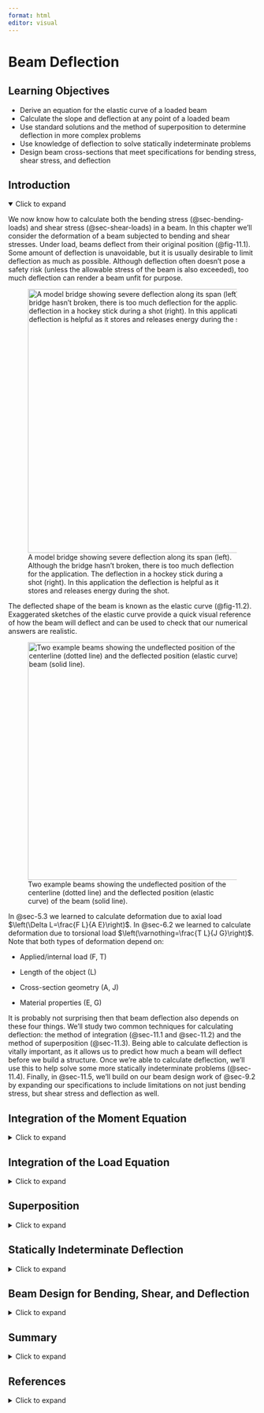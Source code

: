```yaml
---
format: html
editor: visual
---
```


# Beam Deflection {#sec-beam-deflection}

::: {.callout-note icon="false"}
## Learning Objectives

-   Derive an equation for the elastic curve of a loaded beam
-   Calculate the slope and deflection at any point of a loaded beam
-   Use standard solutions and the method of superposition to determine deflection in more complex problems
-   Use knowledge of deflection to solve statically indeterminate problems
-   Design beam cross-sections that meet specifications for bending stress, shear stress, and deflection
:::

## Introduction {.unnumbered}

<details open>

<summary>Click to expand</summary>

We now know how to calculate both the bending stress (@sec-bending-loads) and shear stress (@sec-shear-loads) in a beam. In this chapter we'll consider the deformation of a beam subjected to bending and shear stresses. Under load, beams deflect from their original position (@fig-11.1). Some amount of deflection is unavoidable, but it is usually desirable to limit deflection as much as possible. Although deflection often doesn't pose a safety risk (unless the allowable stress of the beam is also exceeded), too much deflection can render a beam unfit for purpose.

![A model bridge showing severe deflection along its span (left). Although the bridge hasn't broken, there is too much deflection for the application. The deflection in a hockey stick during a shot (right). In this application the deflection is helpful as it stores and releases energy during the shot.](images/CH11%20PNGs/11.1.png){#fig-11.1 fig-align="center" width="535"}

The deflected shape of the beam is known as the elastic curve (@fig-11.2). Exaggerated sketches of the elastic curve provide a quick visual reference of how the beam will deflect and can be used to check that our numerical answers are realistic.

![Two example beams showing the undeflected position of the centerline (dotted line) and the deflected position (elastic curve) of the beam (solid line).](images/CH11%20PNGs/11.2.png){#fig-11.2 fig-align="center" width="482"}

In @sec-5.3 we learned to calculate deformation due to axial load $\left(\Delta L=\frac{F L}{A E}\right)$. In @sec-6.2 we learned to calculate deformation due to torsional load $\left(\varnothing=\frac{T L}{J G}\right)$. Note that both types of deformation depend on:

-   Applied/internal load (F, T)

-   Length of the object (L)

-   Cross-section geometry (A, J)

-   Material properties (E, G)

It is probably not surprising then that beam deflection also depends on these four things. We'll study two common techniques for calculating deflection: the method of integration (@sec-11.1 and @sec-11.2) and the method of superposition (@sec-11.3). Being able to calculate deflection is vitally important, as it allows us to predict how much a beam will deflect before we build a structure. Once we're able to calculate deflection, we'll use this to help solve some more statically indeterminate problems (@sec-11.4). Finally, in @sec-11.5, we'll build on our beam design work of @sec-9.2 by expanding our specifications to include limitations on not just bending stress, but shear stress and deflection as well.

</details>

## Integration of the Moment Equation {#sec-11.1}

<details>

<summary>Click to expand</summary>

We'll begin by deriving an equation for calculating the deflection at any point in a loaded beam. In @sec-9.1, we derived equations relating to bending strain and bending stress:

$$
\varepsilon=-\frac{y}{\rho}
$$

$$
\sigma=-\frac{My}{I}
$$

Applying Hooke's Law to the strain equation gives:

$$
\begin{aligned}
\varepsilon=-\frac{y}{\rho}&=\frac{\sigma}{E} \\
\sigma&=-\frac{Ey}{\rho}
\end{aligned}
$$

Set the two stress equations equal:

$$
\frac{E y}{\rho}=\frac{M y}{I}
$$

Rearrange:

$$
\frac{1}{\rho}=\frac{M(x)}{E I}
$$

The radius of curvature (ρ) can be related to the deflection (y) by the equation

$$
\frac{1}{\rho}=\frac{\frac{\partial^{2} y}{\partial x^{2}}}{\left[1+\left(\frac{\partial y}{\partial x}\right)^{2}\right]^{\frac{3}{2}}}
$$

This equation describes the exact deflection $(y)$ at any distance $(x)$ along the beam for elastic deformations. In most engineering applications the deflection $(y)$ is very small. We can simplify this equation significantly by assuming that our deflection $(y)$ will be small and thus that $\frac{d y}{d x}$ is very small and $\left(\frac{d y}{d x}\right)^{2}$ is negligible. This simplifies the equation to

$$
\frac{1}{\rho}=\frac{\frac{\partial^{2} y}{\partial x^{2}}}{[1+0]^{\frac{3}{2}}}=\frac{\partial^{2} y}{\partial x^{2}}
$$

Finally

$$
\frac{1}{\rho}=\frac{\partial^{2} y}{\partial x^{2}}=\frac{M(x)}{E I}
$$

To solve for deflection we can first find an equation for the internal bending moment as a function of $(x)$, using equilibrium just as we did in @sec-7.3 for drawing the bending moment diagram. We can then set this equation equal to $E I \frac{d^{2} y}{d x^{2}}$ and integrate twice.

$$
\boxed{\begin{gathered}
M(x)=E I \frac{\partial^{2} y}{\partial x^{2}} \\
\int M(x) d x+C 1=E I \frac{\partial y}{\partial x} \\
\iint M(x) d x+C 1 x+C 2=E I y
\end{gathered}}
$$ {#eq-11.1}

In these equations, $y$ represents the deflection of the beam and $\frac{\partial y}{\partial x}$ represents the slope of the deflected beam. Since the equations are functions of $x$, we can find the slope and deflection at any point along the beam.

Note that each successive integral introduces a constant of integration which we must solve for. We do this through the use of boundary conditions---that is, points on the beam where we already know the slope and/or deflection. The most common boundary conditions for our applications will be:

-   At any support, the deflection $(y)$ is zero

-   At a fixed support, the slope $\left(\frac{\partial y}{\partial x}\right)$ is zero

@fig-11.3 illustrates these boundary conditions. Once the constants of integration are known, we can define equations for the slope and deflection of the beam in terms of distance $(x)$ along the beam and calculate the slope and deflection at any value of $x$. See @exm-11.1 and @exm-11.2 to see this process applied to a simply supported beam and a cantilever beam respectively.

![At pin and roller supports, the deflection is zero but the slope is not. At a fixed support, both the slope and deflection are zero. For a statically determinate beam in equilibrium we will always have two boundary conditions.](images/CH11%20PNGs/11.3.png){#fig-11.3 fig-align="center" width="615"}

::: {.callout-tip collapse="true" icon="false"}
## Example 11.1

::: {#exm-11.1}
<p>

</p>

A simply supported beam of length L = 10 m is subjected to a uniform distributed load of w = 20 kN/m. Determine the equation of the elastic curve and use this to find the deflection of the beam at the midpoint, x = 5 m. Assume E = 200 GPa and I = 350 x 10^6^ mm^4^.

![](images/CH11%20PNGs/example11.1-1.png){fig-align="center" width="247"}

::: {.callout-tip collapse="true" icon="false"}
## Solution

Sketch a free body diagram of the beam and use equilibrium equations to solve for the reaction forces at the supports:

![](images/CH11%20PNGs/example11.1-2.png){fig-align="center" width="351"}

$$
\begin{aligned}
& \sum M_A=-wL\left(\frac{L}{2}\right)+B L=0 \quad \rightarrow \quad B=\frac{wL}{2} \\
& \sum F y= A-wL+\frac{wL}{2}=0 \quad\rightarrow\quad A=\frac{wL}{2} \\
& \end{aligned}
$$

Cut a cross-section through the beam at distance x and draw a free body diagram of everything to the left of the cut, including the internal loads. Use equilibrium to determine an equation for the internal bending moment, M, as a function of x:

![](images/CH11%20PNGs/example11.1-3.png){fig-align="center"}

$$
\begin{gathered} \sum M_x= M+w x\left(\frac{x}{2}\right)-\frac{w L}{2}(x)=0 \\ M =\frac{w L x}{2}-\frac{w x^2}{2}=E I \frac{\partial^2 y}{\partial x^2}\end{gathered}
$$

Integrate this equation twice:

$$
\begin{aligned} & \frac{w L x^2}{4}-\frac{w x^3}{6}+c_1=E I \frac{\partial y}{\partial x} \\ & \frac{w L x^3}{12}-\frac{w x^4}{24}+c_1 x+c_2=E I y\end{aligned}
$$

Apply boundary conditions at the supports:

$$
\begin{aligned}
\text { At } x=0, y=0 \quad\rightarrow\quad &C_2=0 \\
\text { At } x=L, y=0 \quad\rightarrow\quad &\frac{w L(L)^3}{12}-\frac{w(L)^4}{24}+C_1 L=0 \\
& C_1=\frac{w L^3}{24}-\frac{wL^3}{12}=-\frac{w L^3}{24}\end{aligned}
$$

Substitute these constants into the deflection equation and rearrange:

$$
y=\frac{1}{E I}\left[\frac{w L x^3}{12}-\frac{w x^4}{24}-\frac{wL^3}{24} x\right]
$$

Substitute in the given values for and solve this equation at the midpoint (x=5m):

$$
\begin{aligned} & y=\frac{1}{200 \times 10^9~\frac{N}{m^2}*350 \times 10^{-6}{~m}^4}\left[\frac{20000~\frac{N}{m}*10{~m}*(5{~m})^3}{12}-\\ \frac{20000~\frac{N}{m}*(5{~m})^4}{24}-\frac{20000\frac{N}{m}*(10~{m})^3*5{~m}}{24}\right] \\
& y=-0.0372{~m} \\
& y=-37.2{~mm}
\end{aligned}
$$
:::
:::
:::

::: {.callout-tip collapse="true" icon="false"}
## Example 11.2 {#example-11.2}

::: {#exm-11.2}
<p>

</p>

A cantilever beam of length L = 8 ft is subjected to a linear distributed load where w~0~ = 30 kip/ft. Determine the equation of the elastic curve and use this to find the deflection of the beam at the free end. Assume E = 29 x 10^6^ psi and I = 375 in.^4^.

![](images/CH11%20PNGs/example11.2-1.png){fig-align="center" width="249"}

::: {.callout-tip collapse="true" icon="false"}
## Solution

Cut a cross-section through the beam at distance x and draw a free body diagram of everything to the left of the cut, including the internal loads. This diagram won't include any of the reactions at the fixed support so there's no need to solve for these first. Use equilibrium to determine an equation for the internal bending moment, M, as a function of x. Then integrate this equation twice:

![](images/CH11%20PNGs/example11.2-2.png){fig-align="center"}

$$
\begin{aligned}
\sum M_x=&~M+\frac{w_0 x^2}{2 L}\left(\frac{x}{3}\right)=0 \\
M&=-\frac{w_0 x^3}{6 L}=E I \frac{\partial^2 y}{\partial x^2} \\ 
\int M~dx&=-\frac{w_0 x^4}{24 L}+C_1=E I \frac{\partial y}{\partial x} \\ 
\int\int M~dx&=-\frac{w_0 x^5}{120 L}+C_1 x+C_2=EIy
\end{aligned}
$$

Apply boundary conditions at the fixed support:

$$
\begin{aligned} \text { At } x=L, \frac{\partial y}{\partial x}=0 \quad \rightarrow \quad -~&\frac{w_0 L^4}{24 L}+C_1=0\\
C_1&=\frac{w_0 L^3}{24}\\
\\
\text { At } x=L, y=0 \quad \rightarrow \quad -~&\frac{w_0 L^5}{120 L}+\frac{w_0 L^3}{24}(L)+C_2=0\\
C_2&=\frac{w_0 L^4}{120}-\frac{w_0 L^4}{24}\\
&=-\frac{4 w_0 L^4}{120}\\
&=-\frac{w_0 L^4}{30} \end{aligned}
$$

Substitute these constants into the deflection equation and rearrange:

$$
y=\frac{1}{E I}\left[-\frac{w_0 x^5}{120L}+\frac{w_0 L^3}{24} x-\frac{w_0 L^4}{30}\right]
$$

Substitute in the given values and solve this equation at the free end (x = 0). Remember to convert feet to inches in both the distributed load and the length:

$$
\begin{aligned}
& y=\frac{1}{29 \times 10^6~\frac{lb}{in.^2}*375{~in.^4}} \left[-\frac{\frac{30000\frac{lb}{ft}}{12~\frac{in.}{ft}}*(8{~ft}*12~\frac{in.}{ft})^4}{30}\right] \\
& y=- 0.651{~in.}\end{aligned}
$$
:::
:::
:::

The above examples have single continuous loads. If the loading is discontinuous, we must modify our approach as there will not be one single moment equation that describes the entire beam. We saw in @sec-7.3 when drawing shear force & bending moment diagrams that we can find a different equation for the internal bending moment in each loading region (i.e., a piecewise function over the length of the beam). We must find separate moment equations for each loading region and integrate each separately. This must be done each time the loading changes, such as:

-   Both sides of a concentrated load

-   Whenever a distributed load begins or ends

This text will consider deflection of beams made of a single material with uniform cross-sections (i.e. elastic modulus, E, and 2nd moment of area, I, remain constant). In practice, changes in E and I also necessitate additional separate equations for each change.

@fig-11.4 shows a beam with two loading regions. To fully describe the deflection in this beam we will need to determine 2 internal bending moment equations - one in segment AB and one in segment BC. Each equation will be integrated twice, thereby introducing four constants of integration. Two of these can still be determined by using boundary conditions, but we still need to determine the other two. This is done with continuity conditions.

![The loading on the simply supported beam is different in segment AB than in segment BC. Each segment has its own bending moment equation that must be found and integrated.](images/CH11%20PNGs/example11.3-1.png){fig-align="center" width="257"}

Equation set 1 describes the internal moment, slope, and deflection of the beam from point A to point B, and equation set 2 describes the internal moment, slope, and deflection from point B to point C. Note that both sets of equations describe point B, where the loading changes. They must therefore return the same results at point B. We can therefore say that

$$
\begin{aligned}
\left(\frac{\partial y}{\partial x}\right)_{1} & =\left(\frac{\partial y}{\partial x}\right)_{2} \\
y_{1} & =y_{2}
\end{aligned}
$$

See @exm-11.3 for the full solution for this beam.

::: {.callout-tip collapse="true" icon="false"}
## Example 11.3

::: {#exm-11.3}
<p>

</p>

A simply supported beam is subjected to a distributed load of w = 20 kN/m as shown. Determine the equation of the elastic curve between 0 ≤ x ≤ 6 m and between 6 m ≤ x ≤ 9m. 

Then determine the deflection at x = 5m. Assume E = 200 GPa and I = 394 x 10^6^ mm^4^.

![](images/CH11%20PNGs/example11.3-1.png){fig-align="center" width="257"}

::: {.callout-tip collapse="true" icon="false"}
## Solution

Sketch a free body diagram of the beam, and use equilibrium equations to solve for the reaction forces at the supports:

![](images/CH11%20PNGs/example11.3-2.png){fig-align="center" width="240"}

$$
\begin{aligned}
& \sum M_A=(120{~kN}*3{~m})+(B*9{~m})=0 \quad \rightarrow \quad B=40{~kN} \\
& \sum F y=-120{~kN}+40{~kN}=0 \quad \rightarrow \quad A=80{~kN}
\end{aligned}
$$

Cut a cross-section in the first loading region at distance x~1~. Draw a free body diagram of everything to the left of this cut, including the internal loads. Use equilibrium to determine an equation for the internal bending moment, M~1~, as a function of x~1~. Then integrate this equation twice:

![](images/CH11%20PNGs/example11.3-3.png){fig-align="center"}

$$
\begin{aligned}
\sum M_x=&~M_1+20 x_1\left(\frac{x_1}{2}\right)-80 x_1=0 \\
M_1&=80 x_1-10 x_1^2=E I \frac{\partial^2 y_1}{\partial x_1^2} \\ 
\int M_1~dx&=\frac{80 x_1^2}{2}-\frac{10 x_1^3}{3}+c_1=E I \frac{\partial y_1}{\partial x_1} \\
\int\int M_1~dx&=\frac{80 x_1^3}{6}-\frac{10 x_1^4}{12}+c_1 x_1+c_2=E I y_1
\end{aligned}
$$

These equations are valid from 0 **≤** x~1~ **≤** 6m.

Set these equations aside and cut a cross-section in the second loading region at distance x~2~. Draw a free body diagram of everything to the left of this cut, including the internal loads. Use equilibrium to determine an equation for the internal bending moment, M~2~, as a function of x~2~. Then integrate this equation twice:

![](images/CH11%20PNGs/example11.3-4.png){fig-align="center"}

$$
\begin{aligned}
\sum M_x=&~ M_2+120\left(x_2-3\right)-80 x_2=0 \\ 
M_2&=80 x_2-120 x_2+360 \\ 
M_2&=360-40 x_2=E I \frac{\partial^2 y_2}{\partial x_2^2} \\ 
\int M_2~dx&=360 x_2-\frac{40 x_2^2}{2}+c_3=E I \frac{\partial y_2}{\partial x_2} \\ 
\int\int M_2~dx&=\frac{360 x_2^2}{2}-\frac{40 x_2^3}{6}+c_3 x_3+c_4  =E I y_2
\end{aligned}
$$

These equations are valid from 6m ≤ x~2~ ≤ 9m:

Apply bounding conditions at the supports. One support is in loading region 1 while the other is in region 2. Be careful to use the appropriate deflection equation when applying the boundary conditions:

$$
\begin{aligned}  \text { At } x_1=0, y_1=0 \quad \rightarrow \quad &c_2=0 \\
\text { At } x_2=9, y_2=0 \quad \rightarrow \quad &\frac{360(9)^2}{2}-\frac{40(4)^3}{6}+c_3(9) +C_4=0 \\ & c_4=-9 c_3-9720\end{aligned}
$$

Apply continuity conditions at the point where the loading changes (x~1~ = x~2~ = 6 m):

$$
\begin{gathered} \text { At } x_1=x_2=6 \mathrm{~m}, \frac{\partial y_1}{\partial x_1}=\frac{\partial y_2}{\partial x_2} \\ \frac{80(6)^2}{2}-\frac{10(6)^3}{3}+c_1=360(6)-\frac{40(6)^2}{2}+c_3 \\ 1440-720+c_1=2160-720+c_3 \\ C_1=720+C_3 \\ \\  \text { At } x_1=x_2=6 \mathrm{~m}, y_1=y_2 \\ \frac{80(6)^3}{6}-\frac{10(6)^4}{12}+c_1(6)=\frac{360(6)^2}{2} - \frac{40(6)^3}{6}+c_3(6) +C_4 \\ 2880-1080+6 C_1=6480-1440+6 C_3+C_4 \\ 1800+6 C_1=5040+6 C_3+C_4 \\\end{gathered}
$$

Substitute in C~4~ = -9C~3~ - 9720 and C~1~ = 720 + C~3~

$$
\begin{gathered}
1800+6\left(720+c_3\right)=5040+6 c_3+c_4 \\
1800+4320+6 c_3=5040+6 c_3+c_4 \\
6120-5040=c_4 \\
c_4=1080 \\\\
c_4=-9 c_3-4720 \\
c_3=\frac{-1080-9720}{9} \\
c_3=-1200 \\\\
c_1=720+c_3=720-1200 \\
c_1=-480
\end{gathered}
$$

Substitute constants into deflection equations:

$$
\begin{aligned}y_1 & =\frac{1}{E I}\left[\frac{80 x_1^3}{6}-\frac{10 x_1^4}{12}-480 x_1\right] \\y_2 & =\frac{1}{E I}\left[\frac{360 x_2^2}{2}-\frac{40 x_2^3}{6}+1200 x_3+1080\right]\end{aligned}
$$

Deflection at midpoint occurs when x~1~ = 5m:

$$
\begin{aligned}
y_1&=\frac{1}{EI} {\left[\frac{80{~kN}*(5{~m})^3}{6}-\frac{10~\frac{kN}{m}*(5{~m})^4}{12}-480{~kN}\cdot{m^2}*(5{~m})\right] \\
=-\frac{1254 \times 10^3{~N}\cdot{m}^3}{200 \times 10^9~\frac{N}{m^2}*394 \times 10^{-6}{~m}^4} } \\
y_1 & =-~0.0159{~m} \\
& =-~15.9{~mm} \\
\end{aligned}
$$
:::
:::
:::

It is not required that we make both cuts from the left. In some cases it may be easier to make one cut from the left and the other from the right. Consider the beam in @fig-11.5. When making a cut in the region not under the distributed load, a free body diagram to the left of the cut has many more forces than a free body diagram of the right side.

![Simple beam showing two options for finding the internal bending moment. Note that the moment equation will be much simpler if we draw the right hand side of the cut.](images/CH11%20PNGs/11.4.png){#fig-11.5 fig-align="center" width="448"}

The moment equation will be much simpler if we draw the right hand side of the cut. This in turn simplifies the integrations and the math involved in finding the constants of integration. We must however make one change to our continuity conditions if we measure distance x~2~ from the right. When making both cuts from the left we said that at point C the slope and deflection from calculated from equation 1 must be the same as those calculated from equation 2.

$$
\begin{aligned}
\left(\frac{\partial y}{\partial x}\right)_{1} & =\left(\frac{\partial y}{\partial x}\right)_{2} \\
y_{1} & =y_{2}
\end{aligned}
$$

When measuring distance x~2~ from the right, it is still true at point C that $y_1 = y_2$ as the deflection is still downwards regardless of whether we measure our horizontal distance from the left or right. The magnitude of the slope will also be the same at point C regardless of which equation we use to calculate it. However, the direction of rotation of the slope will change from counter-clockwise to clockwise due to us changing the coordinate system (@fig-11.6). Thus our second boundary condition must become

$$
\left(\frac{\partial y}{\partial x}\right)_{1}=-\left(\frac{\partial y}{\partial x}\right)_{2}
$$

![Depending on which side of the cut we draw, the deflection at point C will have the same magnitude and direction. The slope at point C will have the same magnitude but opposite directions if we make one cut from the left and the other from the right.](images/CH11%20PNGs/11.5.png){#fig-11.6 fig-align="center"}

This negative sign is vitally important, and we will not get the correct answer if we forget to include it. [Example 11.3](#example-11.3b) has been reworked below, this time with one cut made from the right hand side instead. Compare to the previous solution to see the differences.

::: {#example-11.3b .callout-tip collapse="true" icon="false"}
## Example 11.3 (reworked)

A simply supported beam is subjected to a distributed load of w = 20 kN/m as shown. Determine the equation of the elastic curve between 0 ≤ x ≤ 6 m and between 6 m ≤ x ≤ 9m. 

Then determine the deflection at x = 5m. Assume E = 200 GPa and I = 394 x 10^6^ mm4.

![](images/CH11%20PNGs/example11.3v2-1.png){fig-align="center" width="270"}

::: {.callout-tip collapse="true" icon="false"}
## Solution

Proceed through first cut as before and find:

$$
\begin{aligned} & \frac{80 x_1^2}{2}-\frac{10 x_1^3}{3}+c_1=EI\frac{\partial y_1}{\partial x_1} \\ & \frac{80 x_1^3}{6}-\frac{10 x_1^4}{12}+c_1 x_1+c_2=-EI y_1\end{aligned}
$$

Make second cut from right-hand-side. Draw a free body diagram and use equilibrium to determine an equation for the internal bending moment, M~2~, as a function of x~2~. Then integrate this equation twice.

![](images/CH11%20PNGs/example11.3v2-2.png){fig-align="center" width="227"}

$$
\begin{aligned}
\sum M_x=&~40 x_2-M_2=0 \\
M_2&=40 x_2=EI\frac{\partial^2 y_2}{\partial x_2^2} \\
\int M_2~dx&=\frac{40 x_2^2}{2}+c_3=EI \frac{\partial y_2}{\partial x_2} \\
\int\int M_2~dx&=\frac{40 x_2^3}{6}+c_3 x_2+c_4=E I y_2 \\
\end{aligned}
$$Apply boundary conditions as before, although this time the roller support is at x~2~ = 0 since we're measuring x~2~ from the right side:

$$
\begin{aligned} & \text { At } x_1=0, y_1=0 \quad \rightarrow \quad c_2=0 \text { (as before) }\\ & \text { At } x_2=0, y_2=0 \quad \rightarrow \quad c_4=0\end{aligned}
$$

Apply continuity conditions at the point where the loading changes (x~1~ = 6 m, x~2~ = 3 m):

$$
\begin{gathered} \text { At } x_1=6~m,~x_2=3~m,~y_1=y_2\\
\\
\frac{80(6)^3}{6}-\frac{10(6)^4}{12}+ c_1(6)=\frac{40(3)^3}{6}+c_3(3) \\ 2880-1080+6 c_1=180+3 c_3 \\ 540+2 c_1=c_3 \\
\\
\text { At } x_1=6~m,~x_2=3~m,~\frac{d y_1}{d x_1}=-\frac{d y_2}{d x_2} \\
\\
\frac{80(6)^2}{2}-\frac{10(6)^3}{3}+c_1=-\frac{40(3)^2}{2}-c_3 \\ 1440-720+c_1=-180-c_3 \\ 900+c_1=-c_3 \\\end{gathered}
$$

Substitute in 540 + 2c~1~ = c~3~:

$$
\begin{aligned} 540+2 c_1 & =-900-c_1 \\ 3 c_1 & =-1440 \\ c_1 & =-480 \text { (as before) }\end{aligned}
$$

$$
\begin{aligned}
& 900-480 =-c_3 \\ 
& c_3 =-420
\end{aligned}
$$

Substitute constants into deflection equations:

$$
\begin{aligned} & y_1=\frac{1}{EI}\left[\frac{80 x_1^3}{6}-\frac{10 x_1^4}{12}-480 x_1\right] \quad \text { (as before) } \\ & y_2=\frac{1}{E I}\left[\frac{40 x_2^3}{6}-420 x_2\right]\end{aligned}
$$

Deflection at midpoint occurs when x~1~ = 5m:

$$
\begin{aligned}
y_1&=\frac{1}{EI}{\left[\frac{80{~kN}*(5{~m})^3}{6}-\frac{10~\frac{kN}{m}*(5{~m})^4}{12}-480{~kN}\cdot{m}^2*(5{~m})\right] \\
=-\frac{1254 \times 10^3{~N}\cdot{m}^3}{200 \times 10^9~\frac{N}{m^2}*394 \times 10^{-6}{~m}^4} } \\
y_1 & =~-0.0159{~m} \\
& =-~15.9{~mm}
\end{aligned}
$$
:::
:::

::: {.callout-warning icon="false"}
## Step-by-step: Deflection by Integration of Moment Equation

1.  Solve for reaction loads using equilibrium.

2.  Cut a cross-section through the beam and find the internal bending moment as a function of x. If the external loading changes, repeat this in each segment of the beam.

3.  Set the internal bending moment $M(x)=E I \frac{d^{2} y}{d x^{2}}$ and integrate twice.

4.  Use boundary conditions to determine two constants of integration.

    a.  At a fixed support, slope $\left(\frac{\partial y}{\partial x}\right)=0$
    b.  At any support, deflection $(\mathrm{y})=0$

5.  In cases where there is more than one region of load, apply continuity conditions to determine additional constants of integration. At the point where the loading changes:

    a.  $\left(\frac{\partial y_1}{\partial x_1}\right)=\left(\frac{\partial y_2}{\partial x_2}\right)$

    b.  $y_1=y_2$

6.  Determine the slope and deflection at any value of x as required.
:::

</details>

## Integration of the Load Equation {#sec-11.2}

<details>

<summary>Click to expand</summary>

In the previous section we used equilibrium to determine the equation of the internal bending moment and integrated this equation twice. This works well for relatively simple loading such as concentrated loads and uniformly or linearly distributed loads. For more complex loads, such as that shown in @fig-11.7, it can be difficult to determine the internal bending moment equation in this way. However, it is possible to avoid the need to do so.

![Complex external loads make it difficult to use equilibrium to determine the equation on the internal bending moment.](images/CH11%20PNGs/406%20(11.7).png){#fig-11.7 fig-align="center" width="500"}

In @sec-11.1 we used equilibrium equations to determine the internal bending moment in a beam as a function of x. We related this bending moment to the deflection by

$$
M(x)=E I \frac{\partial ^{2} y}{\partial x^{2}}
$$

In @sec-7.2 we learned that there is a relationship between the internal bending moment, the internal shear force, and the external load. For an external distributed load, w, we found:

$$
V=\int_{0}^{L} w(x) d x
$$

$$
M=\int_{0}^{L} V(x) d x
$$

We may therefore relate the deflection of a beam to not only the internal bending moment, but also the internal shear force and external distributed load through successive integrations. For some loading configurations it can be simpler to integrate the distributed load equation 4 times instead of finding the equation of the internal bending moment through equilibrium and integrating twice. When doing this, remember that loads acting downwards (as most loads on beams do) are negative.

$$
\boxed{\begin{aligned}
&w(x)=E I \frac{\partial^{4} y}{\partial x^{4}} \\
&V(x)=E I \frac{\partial^{3} y}{\partial x^{3}}=\int w(x)~dx+C_1 \\
&M(x)=E I \frac{\partial^{2} y}{\partial x^{2}}=\int V(x)~dx+C_2 \\
&EI\theta(x)=E I \frac{\partial y}{\partial x}=\int M(x)~dx+C_3 \\
&EIy(x)=\int \theta(x)~dx+C_4
\end{aligned}}
$$ {#eq-11.2}

Note that each successive integral will introduce a new constant of integration. We must again apply boundary conditions in order to solve for these constants. There are now four constants so we require four boundary conditions. Two of these are the same as in @sec-11.1:

-   At any support the deflection is 0

-   At a fixed support, both the slope and deflection are zero

The other two boundary conditions come from knowing the value of the shear force and bending moment at a point in the beam. We are able to find these from our work in @sec-beams. While we can use known values at any point in the beam, it is generally easiest to use the shear force and bending moment at x = 0. At this point:

-   The shear force will be equal to the applied force (including a force applied by a support) if there is one, or zero otherwise.

-   The bending moment will be equal to the applied moment (including a moment applied by a fixed support) if there is one, or zero otherwise.

See @exm-11.4 for a demonstration of how to find the deflection of a beam by integrating the load equation. Note that while this method can be used for any beam, it is best applied to beams with a single continuous distributed load acting over the length of the beam. Beams with discontinuous loading will require integration of multiple load equations.

::: {.callout-tip collapse="true" icon="false"}
## Example 11.4

::: {#exm-11.4}
<p>

</p>

The cantilever beam from @exm-11.2 is repeated here. Length L = 8 ft is subjected to a linear distributed load where w~0~ = 30 kip/ft. Determine the equation of the elastic curve and use this to find the deflection of the beam at the free end.

![](images/CH11%20PNGs/example11.4-1.png){fig-align="center" width="281"}

::: {.callout-tip collapse="true" icon="false"}
## Solution

First define the equation of the load, which increases linearly from zero to w~0~:

$$
\omega=-\omega_0 \frac{x}{L}=E I \frac{\partial^4 y}{\partial x^4}
$$

Integrate this equation 4 times:

$$
\begin{aligned} & -\frac{w_0 x^2}{2 L}+c_1=E I \frac{\partial^3 y}{\partial x^3} \\ & -\frac{w_0 x^3}{6 L}+c_1 x+c_2=EI\frac{\partial^3 y}{\partial x^2} \\ & -\frac{w_0 x^4}{24 L}+\frac{c_1 x^2}{2}+c_2 x+c_3=E I \frac{\partial y}{\partial x} \\ & -\frac{w_0 x^5}{120L}+\frac{c_1 x^3}{6}+\frac{c_2 x^2}{2}+c_3 x+c_4=EIy \\ & \end{aligned}
$$

Apply boundary conditions at the fixed support. At the free end the internal shear force and bending moment will be zero. At the fixed support (at x = L) the slope and deflection will be zero.

$$
\begin{aligned} &\text { At } x=0, v=0 \quad \rightarrow \quad c_1=0 \\ &\text { At } x=0, M=0 \quad \rightarrow \quad c_2=0 \\ &\text { At } x=L, \frac{d y}{d x}=0 \quad \rightarrow \quad c_3=\frac{w_0 L^3}{24} \\ &\text { At } x=L, y=0 \quad \rightarrow \quad c_4=-\frac{w_0L^4}{30} \end{aligned}
$$

This is the same result found in @exm-11.2 and the problem proceeds in the same way to find the deflection at the free end.

Substitute these constants into the deflection equation and rearrange:

$$
y=\frac{1}{E I}\left[-\frac{w_0 x^5}{120L}+\frac{w_0 L^3}{24} x-\frac{w_0 L^4}{30}\right]
$$

Substitute in the given values and solve this equation at the free end (x = 0). Remember to convert feet to inches in both the distributed load and the length:

$$
\begin{aligned}
& y=\frac{1}{29 \times 10^6~\frac{lb}{in.^2}*375{~in.^4}} \left[-\frac{\frac{30000~\frac{lb}{ft}}{12~\frac{in.}{ft}}*(8{~ft}\times12~\frac{in.}{ft})^4}{30}\right] \\
& y=- 0.651{~in.}\end{aligned}
$$
:::
:::
:::

::: {.callout-warning icon="false"}
## Step-by-step: Deflection by Integration of the Load equation

1.  Define an equation that describes the external distributed load as a function of $x$. Remember that loads acting downwards are negative.

2.  Integrate this equation four times to determine equations for internal shear force, internal bending moment, slope, and deflection respectively.

3.  Apply boundary conditions to determine the four constants of integration

    a.  At $x=0$, the shear force will be equal to the applied force (including a force applied by a support) if there is one, or zero otherwise.

    b.  At $x=0$, the bending moment will be equal to the applied moment (including a moment applied by a fixed support) if there is one, or zero otherwise.

    c.  At a fixed support, slope $\left(\frac{\partial y}{\partial x}\right)=0$

    d.  At any support, deflection $(\mathrm{y})=0$

4.  Determine the slope and deflection at any value of x as required.
:::

</details>

## Superposition {#sec-11.3}

<details>

<summary>Click to expand</summary>

It should be apparent from the previous sections that finding deflection using the method of integration can become quite complicated and time-consuming if there are multiple loads. In such cases, the method of superposition is a good alternative.

Beams are typically loaded in a relatively small number of standard configurations, and the deflection behavior of a beam subjected to one of these standard loads is very well understood. The slope and deflection equations for many common loading conditions have been derived through the methods described in @sec-11.1 and @sec-11.2 and recorded. A subset of these beam deflections have been included in @sec-slope-and-deflection-tables. @fig-11.8 shows an example of the information provided for one such beam.

![@sec-slope-and-deflection-tables contains some standard loading configurations along with a sketch of the elastic curve, equations for the maximum deflection and maximum slope, and the general equation of the elastic curve.](images/Updated%20appendices%20figures/figure%2011.6.png){#fig-11.8 fig-align="center"}

This can be useful even for more complex loading. When multiple loads act on a beam, the effect of each load on the deflection of the beam may be considered independently. Thus, even for loading more complex than the loads in @sec-slope-and-deflection-tables, it may be possible to simplify the problem by considering each load separately and calculating the deflection caused at a point by each load (@fig-11.9). These deflections can then be summed to find the overall deflection at that point. We must of course calculate the deflection at the same point for each load in order to add them together. See @exm-11.5 for a demonstration.

![Although @sec-slope-and-deflection-tables doesn't contain a cantilever beam with both a distributed load and a concentrated load, it does contain cantilever beams with each load separately. We may find the combined deflection by finding the deflection of each load separately and adding them together.](images/CH11%20PNGs/11.7.png){#fig-11.9 fig-align="center"}

$$
\begin{aligned} y_w = - \frac{wL^4}{8EI} \quad \quad \quad \quad \quad \quad \quad \quad \quad \quad &\quad \quad \quad \quad \quad \quad \quad \quad \quad \quad y_F=-\frac{FL^3}{3EI} \\ y_{max}=-&\frac{wL^4}{8EI} - \frac{FL^3}{3EI} \end{aligned}
$$

::: {#example-11.5 .callout-tip collapse="true" icon="false"}
## Example 11.5

::: {#exm-11.5}
<p>

</p>

A simply supported beam is subjected to a distributed load w = 20 kN/m and a concentrated load F = 50 kN. If distance a = 6 m and b = 2 m, determine the deflection at the midpoint of the beam (x = 4 m).

Assume E = 210 GPa and I = 275 x 10^6^ mm^4^.

![](images/CH11%20PNGs/example11.5-1.png){fig-align="center" width="268"}

::: {.callout-tip collapse="true" icon="false"}
## Solution

Consider each load separately. We'll start with the distributed load (although this can be done in any order).

![](images/CH11%20PNGs/example11.5-2.png){fig-align="center" width="366"}

From @sec-slope-and-deflection-tables we can see that the maximum deflection for this load occurs at the center of the beam, which is the point we're interested in.

$$
\begin{aligned}
y&=-\frac{5 w L^4}{384EI} \\
&=-\frac{5*20000~\frac{N}{m}*(8{~m})^4}{384*210 \times 10^9~\frac{N}{m^2} \times 275 \times 10^{-6}{~m}} \\
& =-0.01847{~m} \\ 
& =-18.47{~mm}\end{aligned}
$$

Now consider the concentrated load

![](images/CH11%20PNGs/example11.5%20copy%202.png){fig-align="center" width="360"}

Here the maximum deflection does not occur at the center of the beam. We can use the elastic curve equation for x \< a to find the deflection at x = 4 m when the load is applied at a = 6 m.

$$
\begin{aligned}
y&=\frac{Fb}{6EIL}\left[x^3-\left(L^2-b^2\right) x\right]\\
&=\frac{50000{~N}*2{~m}}{6*210 \times 10^9~\frac{N}{m^2}*275 \times 10^{-6}{~m^4}* 8{~m}}\left[(4{~m})^3-\left((8{~m})^2-(2{~m})^2\right) 4{~m}\right] \\
& =-~0.00635{~m} \\
& =-~6.35{~mm}
\end{aligned}
$$

The total deflection at the midpoint of the beam is

$$
\begin{aligned} & y=-~18.47{~mm}-6.35{~mm} \\
& y=-~24.8~mm
\end{aligned}
$$
:::
:::
:::

::: {.callout-warning icon="false"}
## Step-by-step: Deflection by Superposition

1.  Sketch the beam with just one load acting on it.

2.  Use @sec-slope-and-deflection-tables to find a beam with the same supports and loading.

3.  Use the relevant equation in @sec-slope-and-deflection-tables to find the deflection at the point of interest.

4.  Repeat this process until all loads have been considered. Add the individual deflections at the point of interest to find the overall deflection at this point.
:::

</details>

## Statically Indeterminate Deflection {#sec-11.4}

<details>

<summary>Click to expand</summary>

A problem is statically indeterminate if there are more unknown support reactions than there are equilibrium equations to solve for them. We have seen statically indeterminate problems in @sec-5.5 and @sec-6.3. In both sections we used a method to solve statically indeterminate problems where we took advantage of our knowledge of deformation in order to solve for one of the reaction forces before using equilibrium equations to find the others. We'll do something similar here. We may use either an integration method similar to that of @sec-11.1 or a superposition method similar to that of @sec-11.3.

In practice, engineers design structures with redundancies so that if one part fails it can be replaced without the entire structure collapsing. As such, static indeterminacy is the norm.

In @sec-11.1 we cut a cross-section and found the internal bending moment as a function of x, M = f(x). We integrated this twice to determine the equation of the elastic curve. For statically indeterminate problems, we will write our moment equation as a function of both x and A, where A is the unknown force at the redundant support. After integrating this equation twice we will have three unknowns, but also three boundary conditions. We will therefore be able to solve for the redundant reaction force and then use equilibrium equations to solve for the other reactions. See @exm-11.6.

::: {#example-11.6 .callout-tip collapse="true" icon="false"}
## Example 11.6

::: {#exm-11.6}
<p>

</p>

A propped cantilever beam of length L = 6 ft is subjected to a linear distributed load where w~0~ = 20 kips/ft. Determine the reactions at supports A and B.

![](images/CH11%20PNGs/example11.6-1.png){fig-align="center" width="286"}

::: {.callout-tip collapse="true" icon="false"}
## Solution

A free body diagram of the beam shows that we have 4 unknowns and only 3 equilibrium equations. We can solve $\sum F_x=0$ to find $B_x = 0$, but that still leaves us with 3 unknowns and 2 equations.

![](images/CH11%20PNGs/example11.6-2.png){fig-align="center" width="463"}

Cut a cross-section and determine the internal bending moment in terms of distance x and redundant force A~y~. Set this equation equal to $EI\frac{\partial^2 y}{\partial x^2}$ and integrate twice:

![](images/CH11%20PNGs/example11.6-3.png){fig-align="center"}

$$
\begin{aligned}
\sum M_x=&~M+\frac{w_0 x^2}{2 L}\left(\frac{x}{3}\right)-A_y x=0 \\
M&=A_y x-\frac{w_0 x^3}{6 L}=EI \frac{\partial^2 y}{\partial x^2} \\
\int M~dx&=\frac{A_y x^2}{2}-\frac{w_0 x^4}{24 L}+c_1=E I \frac{\partial y}{\partial x} \\ 
\int\int M~dx&=\frac{A_y x^3}{6}-\frac{w_0 x^5}{120 L}+c_1 x+c_2=E I y\end{aligned}
$$

We have 3 unknowns (A~y~, c~1~, c~2~) and 3 boundary conditions (at the roller, deflection equals zero. At the fixed support, both slope and deflection equal zero). Apply the boundary conditions:

$$
\begin{aligned} & \text { At } x=0, y=0 \quad \rightarrow \quad c_2=0 \\ & \text { At } x=L, y=0 \quad \rightarrow \quad \frac{A_y L^3}{6}-\frac{w_0 L^4}{120}+c_1 L=0 \\ & \text { At } x=L, \frac{\partial y}{\partial x}=0 \quad \rightarrow \quad \frac{A y L^2}{2}-\frac{w_0 L^3}{24}+c_1=0\end{aligned}
$$

Rearrange and substitute:

$$
\begin{gathered}c_1=\frac{w_{0 L}{ }^3}{24}-\frac{A_y L^2}{2} \\ \frac{A_y L^3}{6}-\frac{w_0 L^4}{120}+\frac{w_0 L^4}{24}-\frac{A_y L^3}{2}=0 \\ \frac{-2 A_y L^3}{6}+\frac{4 w_{0} L^4}{120}=0 \\ A_y=\frac{w_0 L}{10}\end{gathered}
$$

We can now reach a numerical answer and find the other reactions by equilibrium.

![](images/CH11%20PNGs/example11.6-4.png){fig-align="center" width="330"}

$$
\begin{aligned}
&A_y=\frac{20~\frac{kips}{ft}*6{~ft}}{10}=12{~kips} \\
\\
& \sum F_y=12{~kips}-60{~kips}+B_y=0 \quad \rightarrow \quad B_y=48{~kips} \\
& \sum M_A=(60{~kips}* 4{~ft})+(48{~kips}*6{~ft})-M_B=0 \quad \rightarrow \quad M_B=48{~kip}\cdot{ft} \\ & \end{aligned}
$$
:::
:::
:::

This method works well for beams with a single continuous load. While it can be used for more complex loads, it quickly becomes complicated and time consuming. For these cases, superposition is recommended.

The method is very similar to the methods used to solve other statically indeterminate problems in @sec-5.5 and @sec-6.3. To solve a statically indeterminate deflection problem using superposition, first identify the redundant support. We have 3 equilibrium equations and so can solve for three unknown support reactions. Any support reactions beyond this are redundant. Remove the redundant reaction(s) and determine the deflection due to the applied loads at the point(s) that the reaction(s) were removed. It is best to remove a support such that the remaining beam is either simply supported or cantilever as these are the only support configuration in @sec-slope-and-deflection-tables.

Then replace the redundant reaction(s) and determine the deflection due to this reaction at the point that the reaction is applied. Since there is actually a support here, the total deflection must be zero. Sum both deflections and set them equal to zero. This will allow you to calculate the value of the redundant support. Once this is known, the other reaction loads can be determined using equilibrium. See @exm-11.7 for a demonstration.

::: {#example-11.7 .callout-tip collapse="true" icon="false"}
## Example 11.7

::: {#exm-11.7}
<p>

</p>

The propped cantilever beam of @exm-11.6 is shown again here. If length L = 6 ft is subjected to a linear distributed load where w~0~ = 20 kips/ft. Determine the reactions at supports A and B.

![](images/CH11%20PNGs/example11.7-1.png){fig-align="center" width="351"}

::: {.callout-tip collapse="true" icon="false"}
## Solution

As demonstrated in @exm-11.6, this problem is statically indeterminate.

This time, let's remove redundant support A~y~ and use @sec-slope-and-deflection-tables to find the deflection at point A.

![](images/CH11%20PNGs/example11.7-2.png){fig-align="center" width="354"}

$$
y_{A_1}=-\frac{w_0 L^4}{30 E I}
$$

Now replace A~y~ and use @sec-slope-and-deflection-tables to find the deflection at point A caused by A~y~.

![](images/CH11%20PNGs/example11.7-3.png){fig-align="center" width="350"}

$$
y_{A_2}=\frac{A_{y L}{ }^3}{3 E I}
$$

Since there is actually a support at A, the deflection at A must be zero.

$$
-\frac{w_0 L^4}{30 E I}+\frac{A_y L^3}{3EI}=0 \quad \rightarrow \quad A_y=\frac{W_0 L}{10}
$$

This is the same answer we found in @exm-11.6, and the rest of the problem proceeds in the same way.

![](images/clipboard-736394062.png){fig-align="center" width="330"}

$$
\begin{aligned}
&A_y=\frac{20~\frac{kips}{ft}*6{~ft}}{10}=12{~kips} \\
\\
& \sum F_y=12{~kips}-60{~kips}+B_y=0 \quad \rightarrow \quad B y=48{~kips} \\
& \sum M_A=(60{~kips}* 4{~ft})+(48{~kips}*6{~ft})-M_B=0 \quad \rightarrow \quad M_B=48{~kip}\cdot{ft} \\
& \end{aligned}
$$
:::
:::
:::

It is possible to remove a moment reaction in order to leave a simply supported beam. In this case, determining the deflection at the point that the load was removed isn't helpful as removing the moment reaction from a fixed support effectively leaves a pin support and the deflection with the moment removed will still be zero. In this situation we can instead look at the slope at the point that the reaction was removed. [Example 11.7](#example-11.7b) is repeated below with the moment at B removed instead of the force at A.

::: {#example-11.7b .callout-tip collapse="true" icon="false"}
## Example 11.7 (reworked)

The propped cantilever beam of @exm-11.6 is shown again here. If length L = 6 ft is subjected to a linear distributed load where w~0~ = 20 kips/ft. Determine the reactions at supports A and B.

![](images/CH11%20PNGs/example11.7v2-1.png){fig-align="center" width="300"}

::: {.callout-tip collapse="true" icon="false"}
## Solution

This time we'll remove the moment reaction at B to leave a simply supported beam.

![](images/CH11%20PNGs/example11.7v2-2.png){fig-align="center" width="304"}

Finding the deflection at B would not help as it would simply be zero. Instead, use @sec-slope-and-deflection-tables to find the slope at B.

$$
\theta_B=\frac{W_0 L^3}{45 E I}
$$

Now replace the moment reaction at B and use @sec-slope-and-deflection-tables to find the slope at B due to this moment.

![](images/CH11%20PNGs/example11.7v2-3.png){fig-align="center" width="334"}

$$
\theta_B=-\frac{M_B L}{3 E I}
$$

Since there is actually a fixed support at B, the slope here must be zero.

$$
\begin{aligned} &\frac{W_0 L^3}{45 E I}-\frac{M_{B L}}{3 E I}=0 \\ &M_B  =\frac{W_0 L^2}{15}\end{aligned}
$$

Adding numbers we get:

$$
M_B=\frac{20~\frac{kips}{ft}*(6{~ft})^2}{15}=48{~kip}\cdot{ft}
$$

Which is the same answer we found in @exm-11.6. Reactions A~y~ and B~y~ can be found by equilibrium and will also give the same answers as @exm-11.6.

![](images/clipboard-736394062.png){fig-align="center" width="330"}

$$
\begin{aligned}
&\sum M_A=(60{~kips}*4{~ft})+48{~kip}\cdot{ft}-(B_y*6{~ft})=0 \quad\rightarrow\quad B_y=48{~kips} \\
&\sum F_y=A_y+-60{~kips}+48{~kips}=0 \quad\rightarrow\quad A_y=12{~kips}\\
\end{aligned}
$$
:::
:::

Note that some problems may involve multiple redundant reactions. In such cases, remove all redundant reactions and determine the deflection due to the external loads at every point that a reaction was removed. Then replace the redundant reactions one at a time and determine the deflection due to each load at every point that a reaction was removed. As before, the total deflection at each of these points must be zero. Sum the deflection at each point and set it equal to zero. There will be one equation for every redundant reaction and so all redundant reactions can be calculated.

::: {.callout-warning icon="false"}
## Step-by-step: Statically Indeterminate Deflection

1.  Identify and remove redundant reaction(s).

2.  Determine the deflection at the point that the reaction was removed. Use superposition if possible, or integration otherwise.

    1.  If the removed reaction was a moment, determine the slope at this point instead.

3.  Replace the redundant reaction and determine the deflection caused by this load at the point that the load acts.

    1.  If the removed reaction was a moment, determine the slope at this point instead.

4.  These deflections (or slopes) must add up to the total deflection at this point. This is typically zero due to the support unless indicated otherwise. Use this to determine the magnitude of the redundant reaction.

5.  Use equilibrium to solve for the other reactions. Then solve for anything else required as normal.
:::

</details>

## Beam Design for Bending, Shear, and Deflection {#sec-11.5}

<details>

<summary>Click to expand</summary>

In @sec-9.2 we learned how to use the section modulus to design a beam to meet bending stress specifications. In practice, beams must also meet specifications for shear stress and deflection. Limitations will be placed on all three of these criteria and we must design our beams to meet all three simultaneously. We'll begin with rectangular cross-sections and then move on to standard beams using @sec-geometric-properties-of-standard-beams.

As in @sec-9.2, problems involving rectangular cross-sections will typically relate the base and height of the cross-section such that we only need to determine one dimension. Previously we designed the cross-section to resist bending stress using:

$$
S_{\min }=\frac{M_{\max }}{\sigma_{allow}}=\frac{I}{c}
$$

Since $I=\frac{b h^{3}}{12}$ and $c=\frac{h}{2}$ we were able to determine the required dimensions to meet the minimum required section modulus. The equation $S=\frac{I}{c}$ will simplify to $S=\frac{\frac{b h^{3}}{12}}{\frac{h}{2}}=\frac{2 b h^{3}}{12 h}=\frac{b h^{2}}{6}$ for a rectangle.

To meet the minimum required shear stress we will use $\tau=\frac{V Q}{I t}$. Using the method of @sec-10.1, it can be shown for a rectangle (@fig-11.10) that $Q=y A=\frac{h}{4} \frac{b h}{2}=\frac{b h^{2}}{8}$. Since $I=\frac{b h^{3}}{12}$ and $\mathrm{t}=\mathrm{b}$, we can re-write the shear stress equation to find the maximum shear stress in a rectangular cross-section as $\tau_{\max }=\frac{V \frac{b h^{2}}{8}}{\frac{b h^{3}}{12} b}=\frac{12 V b h^{2}}{8 b^{2} h^{3}}=\frac{12 V}{8 b h}=\frac{3}{2} \frac{V}{A}$.

![Rectangular cross-section showing the dimensions used for calculating the section modulus (S) and first moment of area (Q).](images/CH11%20PNGs/11.8.png){#fig-11.10 fig-align="center" width="270"}

Thus we may set $\tau_{\max }=\frac{3}{2} \frac{V}{A}$ and solve for the required dimensions to not exceed the maximum allowable shear stress.

The maximum deflection of the beam under a given loading configuration can be found using the methods of this chapter. Wherever possible, use superposition and @sec-slope-and-deflection-tables. If it is not possible to use @sec-slope-and-deflection-tables then the method of integration can be used instead. In either case the equation for the maximum deflection of the beam will include the area moment of inertia, I. Set the maximum allowable deflection equal to this equation and replace $I=\frac{b h^{3}}{12}$. We can then solve for the required dimensions of the cross-section to not exceed the maximum allowable deflection of the beam.

We now have three different dimensions---one required to not exceed the maximum bending stress, one required to not exceed the maximum shear stress, and one required to not exceed the maximum deflection. Since we must not exceed any of these limitation, we select the largest of our three potential answers. See @exm-11.8 for a demonstration.

::: {#example-11.8 .callout-tip collapse="true" icon="false"}
## Example 11.8

::: {#exm-11.8}
<p>

</p>

The simply supported wooden beam (E = 1700 ksi) of length L = 12 ft is subjected to a uniform distributed load of w = 1.5 kips/ft.

Assume the beam has an allowable bending stress of 900 psi, an allowable shear stress of 180 psi, and the deflection is limited to beam span / 240.

The beam has a rectangular cross-section where h = 1.5b. Determine the minimum required dimensions of the beam's cross-section to meet these specifications. Give your answer rounded up to the nearest inch to allow for realistic manufacturing tolerances.

![](images/CH11%20PNGs/example11.8-1.png){fig-align="center" width="423"}

::: {.callout-tip collapse="true" icon="false"}
## Solution

Start by drawing shear force and bending moment diagrams to determine the maximum internal loads:

![](images/CH11%20PNGs/example11.8-2.png){fig-align="center" width="323"}

V~max~ = 9 kips

M~max~ = 27 kip·ft

Design for bending by using the minimum required section modulus, S~min~:

$$
\begin{aligned}
& S_{min}=\frac{M_{max}}{\sigma_{allow}}=\frac{27000{~lb}\cdot{ft}*12~\frac{in.}{ft}}{900~\frac{lb}{in.^2}}=360{~in.^3} \\
& 360{~in.^3}=\frac{b h^2}{6}=\frac{b(1.5b)^2}{6}=\frac{2.25 \mathrm{~b}^3}{6} \\ 
& b =9.865{~in.}
\end{aligned}
$$

Design for shear:

$$
\begin{aligned}
& \tau_{max}=\frac{3}{2} \frac{V}{A} \\
& 180~\frac{lb}{in.^2}=\frac{3}{2}*\frac{9000{~lb}}{A} \\
& A=\frac{3}{2}*\frac{9000{~lb}}{180~\frac{lb}{in.^2}}=75{~in.^2} \\
& 75{~in.^2}=b h=b(1.5 b)=1.5 b^2 \\ 
& b=7.071{~in.}
\end{aligned}
$$

Design for deflection:

From @sec-slope-and-deflection-tables,

$$
y_{\max }=- \frac{5 w L^4}{384 E I}
$$

$$
\begin{gathered}
-\frac{Span}{240}=-\frac{(12{~ft}*12~\frac{in.}{ft})}{240}=-\frac{5*\frac{1500~\frac{lb}{ft}}{12~\frac{in.}{ft}}*(12{~ft}*12\frac{in.}{ft})^4}{384*1700000~\frac{lb}{in.^2}*I} \\
I=\frac{bh^3}{12}=\frac{b(1.5b)^3}{12}=\frac{3.375b^4}{12}=\frac{5*\frac{1500~\frac{lb}{ft}}{12\frac{in.}{ft}}+(12{~ft}*12\frac{in.}{ft})^4}{384*1700000~\frac{lb}{in.^2}}*\frac{240}{\left(12{~ft}*12\frac{in.}{ft}\right)}
\\ b=7.028{~in.}
\end{gathered}
$$

We must select the largest dimension in order to meet all these criteria

$$
b_{req}=9.865{~in.} \\ 
h_{req}=1.5b_{req}=14.8{~in.}
$$

To the next nearest inch:

$$
\begin{aligned} & b_{req}=10 \mathrm{~in.} \\ & h_{req}=15{~in.}\end{aligned}
$$
:::
:::
:::

For standard beams we can again use the method of @sec-9.2 to select a beam from @sec-geometric-properties-of-standard-beams that meets the specifications for bending stress. Use $S_{\min }=\frac{M_{\max }}{\sigma_{allow}}$ and select a beam with $\mathrm{S}>\mathrm{S}_{\min }$.

Next determine the equation for the maximum deflection of the beam under the given loading conditions. As before, use superposition and @sec-slope-and-deflection-tables whenever possible. Set the maximum allowable deflection equal to this equation and solve for the minimum required area moment of inertia, $I_{\min }$. Now select the lightest beam from @sec-geometric-properties-of-standard-beams that meets both $S_{\min }$ and $I_{\min }$.

Steel W beams rarely fail due to shear stress, but shear must still be checked. An exact value for the maximum shear stress in the beam can be found from $\tau_{\max }=\frac{V Q}{I t}$. However, most of the shear stress is resisted by the web of the beam. A reasonable estimate of the maximum shear stress can be found using $\tau_{estimate}=\frac{V}{A_{web}}$. This calculation is much simpler, but it is important to note that it is only an estimate. In most cases the maximum shear stress will be significantly less than the allowable shear stress and this estimate will suffice to demonstrate that. In the rare case that the maximum shear stress is within 20% of the allowable shear stress, an exact value must be determined using $\tau_{\max }=\frac{V Q}{I t}$. The beam was already selected to meet the bending stress and deflection requirements. As long as the maximum shear stress is less than the allowable shear stress, the beam can be used. See @exm-11.9 for a demonstration.

::: {#example-11.9 .callout-tip collapse="true" icon="false"}
## Example 11.9

::: {#exm-11.9}
<p>

</p>

A steel (E = 210 GPa) W-beam of length L = 10 m will need to support the load shown, where w = 5 kN/m and F = 100 kN.

Assume the beam has an allowable bending stress of 150 MPa, an allowable shear stress of 100 MPa, and the maximum deflection is limited to 40 mm.

Select the lightest weight W-beam from @sec-geometric-properties-of-standard-beams that meets these specifications.

![](images/CH11%20PNGs/example11.9-1.png){fig-align="center" width="215"}

::: {.callout-tip collapse="true" icon="false"}
## Solution

Load is symmetric, so each support will hold half the load. Draw shear force and bending moment diagrams to find the maximum internal loads.

![](images/CH11%20PNGs/example11.9-2.png){fig-align="center" width="231"}

V~max~ = 75 kN

M~max~ = 312.5 kN·m

Design for bending by using the minimum required section modulus S~min~:

$$
\begin{aligned}
S_{min}=\frac{M_{max}}{\sigma_{Allow}}=\frac{312.5\times10^3{~N}\cdot{m}}{150 \times 10^6~\frac{N}{m^2}} & =0.002083{~m}^3 \\ 
& =2083 \times 10^3{~mm}^3 \\
\end{aligned}
$$

Design for deflection:

We know the maximum deflection is limited to 40 mm (0.04 m) and the beam will deflect downward. From @sec-slope-and-deflection-tables we can see the maximum deflection for both the concentrated load and the distributed load occur in the same place. We can therefore add the two maximum deflection equations together and solve for the area moment of inertia.

$$
\begin{aligned}
y_{max}&= -0.04{~m}=-\frac{5wL^4}{384EI}-\frac{FL^3}{48EI} \\
I_{req}&=\frac{1}{0.04{~m}}\left[\frac{5*5000~\frac{N}{m}*(10{~m})^4}{384*(210 \times 10^9)~\frac{N}{m^2}}+\frac{100000{~N}*(10{~m})^3}{48*(210 \times 10^9)~\frac{N}{m^2}}\right] \\
I_{req}&=0.0003255{~m}^4 \\
&= 325.5 \times 10^6{~mm}^4
\end{aligned}
$$

Select lightest beam from @sec-geometric-properties-of-standard-beams with

$$
\begin{aligned} 
& S>2083\times10^3{~mm}^3 \\ 
& I>325.5\times10^6 {~mm}^4
\end{aligned}
$$

Options include:

$$
\begin{aligned}&W310\times158\quad(S=2380\times10^3~mm^3,I=388\times10^6~mm^4)\\
&W360\times134\quad(S=2340\times10^3~mm^3,I=416\times10^6~mm^4)\\
&W460\times113\quad(S=2390\times10^3~mm^3,I=554\times10^6~mm^4)\\
&W530\times101\quad(S=2290\times10^3~mm^3,I=616\times10^6~mm^4)\\
&W610\times125\quad(S=3210\times10^3~mm^3,I=986\times10^6~mm^4)\\
&W760\times147\quad(S=4410\times10^3~mm^3,I=1660\times10^6~mm^4)\\
\end{aligned}
$$

Select the lightest of these beams.

**Use W530 x 101.**

Check the estimated shear stress to make sure that there's no risk of exceeding the allowable shear stress:

$$
\begin{aligned}
{\text{For }}W530\times 101, A_{web}&=t_w d \\
&=0.01098{~m}*0.536{~m} \\
&=0.0058853{~m}^2 \\
\tau=\frac{v_{max}}{A_{web}}=\frac{75000{~N}}{0.0058853{~m^2}}&=12.7{~MPa}
\end{aligned}
$$

Since $\tau_{Allow}=100 ~MPa$ this will be fine. The estimated shear stress is not close to the allowable shear stress.
:::
:::
:::

::: {.callout-warning icon="false"}
## Step-by-step: Intermediate Beam Design

**Rectangular cross-sections**

1.  Determine minimum required section modulus, $S_{\min }=\frac{M_{\max }}{\sigma_{allow}}=\frac{b h^{2}}{6}$ and determine the minimum dimensions to meet the required $\mathrm{S}_{\mathrm{min}}$.

2.  Set the maximum allowable shear stress, $\tau_{\max }=\frac{3}{2} \frac{\mathrm{V}}{\mathrm{A}}$ and determine the minimum dimensions to not exceed $\tau_{\max }$.

3.  Determine the maximum deflection for the applied load(s) and set this equal to the maximum allowable deflection. This equation will contain I, which depends on dimensions b and h. Determine the minimum dimensions to not exceed the maximum allowable deflection.

4.  Use the largest of the three calculated dimensions as these will be the smallest dimensions that meet all three requirements.

**Standard beams**

1.  Determine minimum required section modulus, $S_{\min }=\frac{M_{\max }}{\sigma_{allow}}$.

2.  Determine the maximum deflection for the applied load(s) and set this equal to the maximum allowable deflection. Determine the minimum required area moment of inertia, $I_{\min }$, to not exceed the maximum allowable deflection.

3.  Select the lightest beam from @sec-geometric-properties-of-standard-beams that meets both the $S_{\min }$ and $I_{\min }$ requirements.

4.  Estimate the maximum shear stress in the selected beam using $\tau=\frac{V}{A_{w e b}}$. If this is within \~20% of the maximum allowable shear stress, calculate the maximum shear stress using $\tau_{\max }=\frac{V Q}{I t}$.

5.  If the maximum shear stress is less than the maximum allowable value, use this beam. If it's greater than the maximum allowable value, return to step 3 and select the next lightest beam that meets both the $S_{\min }$ and $I_{\min }$ requirements.
:::

</details>

## Summary {.unnumbered}

<details>

<summary>Click to expand</summary>

::: {.callout-note icon="false"}
## Key takeaways

-   Beams under load will experience a type of deformation known as deflection. It is typically required to limit deflection to some small amount.

-   Deflection can be determined using either the method of integration or the method of superposition.

-   Both methods can be used for both statically determinate and statically indeterminate beams, though superposition is recommended whenever possible as it is generally quicker.

-   Engineers designing beams must consider the response of the beam to bending stress, shear stress, and deflection simultaneously.
:::

::: {.callout-note icon="false"}
## Key equations

**Deflection by integration:**

$$
\begin{aligned}
&w(x)=E I \frac{d^{4} y}{d x^{4}} \\
&V(x)=E I \frac{d^{3} y}{d x^{3}}=\int w(x) d x+C 1 \\
&M(x)=E I \frac{d^{2} y}{d x^{2}}=\int V(x) d x+C 2 \\
&\theta(x)=E I \frac{d y}{d x}=\int M(x) d x+C 3 \\
&y(x)=\int \theta(x) d x+C 4
\end{aligned}
$$

**Boundary conditions:**

-   At any support the deflection is 0

-   At a fixed support, both the slope and deflection are zero

-   The shear force will be equal to the applied force (including a force applied by a support) if there is one, or zero otherwise.

-   The bending moment will be equal to the applied moment (including a moment applied by a fixed support) if there is one, or zero otherwise.

**Beam Design for rectangular cross-sections:**

$$
\begin{gathered}
S=\frac{b h^{2}}{6} \\
\tau_{\max }=\frac{3}{2} \frac{V}{A}
\end{gathered}
$$

**Beam design for W beams:**

$$
\begin{gathered}
S_{min}=\frac{M_{max}}{\sigma_{allow}} \\
\tau_{max}=\frac{V Q}{I t} \\
\tau_{estimate} =\frac{V}{A_{web}}
\end{gathered}
$$
:::

</details>

## References {.unnumbered}

<details>

<summary>Click to expand</summary>

**Figures**

Figure 11.1: A model bridge showing severe deflection along its span (left). Left: Denise Krebs. 2012. CC BY. <https://flic.kr/p/bnc8qp>. Right: clyde. 2012. CC BY-NC. <https://flic.kr/p/bpkcyR>.

Figure 11.2: Two example beams showing the undeflected position of the centerline (dotted line) and the deflected position of the elastic curve (solid line). Kindred Grey. 2024. CC BY-NC-SA.

Figure 11.3: At pin and roller supports, the deflection is zero but the slope is not. Kindred Grey. 2024. CC BY-NC-SA.

Example 11.1: Kindred Grey. 2024. CC BY-NC-SA.

Example 11.2: Kindred Grey. 2024. CC BY-NC-SA.

Example 11.3: Kindred Grey. 2024. CC BY-NC-SA.

Figure 11.4: Simple beam showing two options for finding the internal bending moment. Kindred Grey. 2024. CC BY-NC-SA.

Figure 11.5: Depending on which side of the cut we draw, the deflection at point C will have the same magnitude and direction. Kindred Grey. 2024. CC BY-NC-SA.

Example 11.3 (reworked): Kindred Grey. 2024. CC BY-NC-SA.

Example 11.4: Kindred Grey. 2024. CC BY-NC-SA.

Figure 11.6: @sec-slope-and-deflection-tables contains some standard loading configurations along with a sketch of the elastic curve, equations for the maximum deflection and maximum slope, and the general equation of the elastic curve. Kindred Grey. 2024. CC BY-NC-SA.

Figure 11.7: Although @sec-slope-and-deflection-tables doesn’t contain a cantilever beam with both a distributed load and a concentrated load, it does contain cantilever beams with each load separately. Kindred Grey. 2024. CC BY-NC-SA.

Example 11.5: Kindred Grey. 2024. CC BY-NC-SA.

Example 11.6: Kindred Grey. 2024. CC BY-NC-SA.

Example 11.7: Kindred Grey. 2024. CC BY-NC-SA.

Example 11.7 (reworked): Kindred Grey. 2024. CC BY-NC-SA.

Figure 11.8: Rectangular cross-section showing the dimensions used for calculating the section modulus (S) and first moment of area (Q). Kindred Grey. 2024. CC BY-NC-SA.

Example 11.8: Kindred Grey. 2024. CC BY-NC-SA.

Example 11.9: Kindred Grey. 2024. CC BY-NC-SA.

</details>
